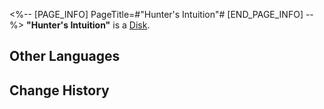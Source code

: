 <%-- [PAGE_INFO]
PageTitle=#"Hunter's Intuition"#
[END_PAGE_INFO] --%>
{{Item Infobox
|id          = 210212
|image       = Item Hunter's Intuition.png
|type        = Disk
|invCategory = Valuables
|rarity      = 3
|effect      = A record that can be played on the Express' phonograph. It might be a chance acquisition or a gift from someone else. All sorts of memories surge up when the music plays &mdash; the smiles, encounters, touches, and the excitement of battle. Maybe that is why people still collect records even as society rapidly advances.<br />The current record contains the track "Hunter's Intuition."
|description = <br />''To have true discernment is to have the eye of the hunter.''
}}
'''"Hunter's Intuition"''' is a [[Disk]].

==Other Languages==
{{Other Languages
|en   = "Hunter's Intuition"
|zhs  = 《猎手的预视》
|zht  = 〈獵手的預視〉
|ja   = 『ハンターの予見』
|ko   = ≪사냥꾼의 직감≫
|es   = La intuición de la cazadora
|fr   = « Hunter's Intuition »
|ru   = Hunter's Intuition
|th   = Hunter's Intuition
|vi   = "Trực Giác Của Thợ Săn"
|de   = „Intuition des Jägers“
|id   = "Hunter's Intuition"
|pt   = "Hunter's Intuition"
}}

==Change History==
{{Change History|2.0}}